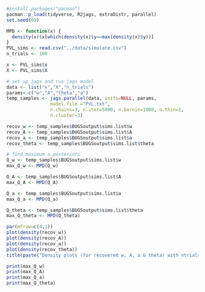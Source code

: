 
```r
#install.packages("pacman")
pacman::p_load(tidyverse, R2jags, extraDistr, parallel)
set.seed(69)

MPD <- function(x) {
  density(x)$x[which(density(x)$y==max(density(x)$y))]
}
PVL_sims <- read.csv("../data/simulate.csv")
n_trials <- 100
```



```r
x <- PVL_sims$x
X <- PVL_sims$X

# set up jags and run jags model
data <- list("x","X","n_trials") 
params<-c("w","A","theta","a")
temp_samples <- jags.parallel(data, inits=NULL, params,
                model.file ="PVL.txt",
                n.chains=3, n.iter=5000, n.burnin=1000, n.thin=1,
                n.cluster=3)

recov_w <- temp_samples$BUGSoutput$sims.list$w
recov_A <- temp_samples$BUGSoutput$sims.list$A
recov_a <- temp_samples$BUGSoutput$sims.list$a
recov_theta <- temp_samples$BUGSoutput$sims.list$theta

# find maximum a posteriori
Q_w <- temp_samples$BUGSoutput$sims.list$w
max_Q_w <- MPD(Q_w)

Q_A <- temp_samples$BUGSoutput$sims.list$A
max_Q_A <- MPD(Q_A)

Q_a <- temp_samples$BUGSoutput$sims.list$a
max_Q_a <- MPD(Q_a)

Q_theta <- temp_samples$BUGSoutput$sims.list$theta
max_Q_theta <- MPD(Q_theta)
```

```r
par(mfrow=c(4,1))
plot(density(recov_w))
plot(density(recov_A))
plot(density(recov_a))
plot(density(recov_theta))
title(paste("Density plots (for recovered w, A, a & theta) with ntrials =", n_trials), line = -1, outer = TRUE)
```

```r
print(max_Q_w)
print(max_Q_A)
print(max_Q_a)
print(max_Q_theta)
```


